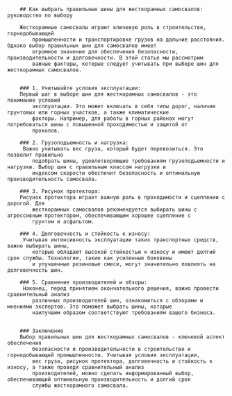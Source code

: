 

		## Как выбрать правильные шины для жесткорамных самосвалов: руководство по выбору

		Жесткорамные самосвалы играют ключевую роль в строительстве, горнодобывающей
			промышленности и транспортировке грузов на дальние расстояния. Однако выбор правильных шин для самосвалов имеет
			огромное значение для обеспечения безопасности, производительности и долговечности. В этой статье мы рассмотрим
			важные факторы, которые следует учитывать при выборе шин для жесткорамных самосвалов.


		### 1. Учитывайте условия эксплуатации:
		Первый шаг в выборе шин для жесткорамных самосвалов - это понимание условий
			эксплуатации. Это может включать в себя типы дорог, наличие грунтовых или горных участков, а также климатические
			факторы. Например, для работы в горных районах могут потребоваться шины с повышенной проходимостью и защитой от
			проколов.

		### 2. Грузоподъемность и нагрузка:
		 Важно учитывать вес груза, который будет перевозиться. Это позволит правильно
			подобрать шины, удовлетворяющие требованиям грузоподъемности и нагрузки. Выбор шин с правильным классом нагрузки и
			индексом скорости обеспечит безопасность и оптимальную производительность самосвала.

		### 3. Рисунок протектора:
		Рисунок протектора играет важную роль в проходимости и сцеплении с дорогой. Для
			жесткорамных самосвалов рекомендуется выбирать шины с агрессивным протектором, обеспечивающим хорошее сцепление с
			грунтом и асфальтом.

		### 4. Долговечность и стойкость к износу:
		 Учитывая интенсивность эксплуатации таких транспортных средств, важно выбирать шины,
			которые обладают высокой стойкостью к износу и имеют долгий срок службы. Технологии, такие как усиленные боковины
			и улучшенные резиновые смеси, могут значительно повлиять на долговечность шин.

		### 5. Сравнение производителей и обзоры:
		 Наконец, перед принятием окончательного решения, важно провести сравнительный анализ
			различных производителей шин, ознакомиться с обзорами и мнениями экспертов. Это поможет выбрать шины, которые
			наилучшим образом соответствуют требованиям вашего бизнеса.


		### Заключение
		Выбор правильных шин для жесткорамных самосвалов - ключевой аспект обеспечения
			безопасности и производительности в строительстве и горнодобывающей промышленности. Учитывая условия эксплуатации,
			вес груза, рисунок протектора, долговечность и стойкость к износу, а также проведя сравнительный анализ
			производителей, можно сделать информированный выбор, обеспечивающий оптимальную производительность и долгий срок
			службы жесткорамного самосвала.

